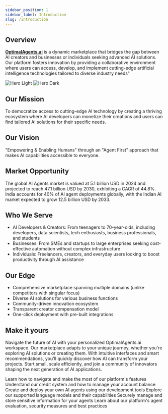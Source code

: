 ```yaml
---
sidebar_position: 1
sidebar_label: Introduction
slug: /introduction
---
```


## Overview

**[OptimalAgents.ai](https://optimalagents.ai)** is a dynamic marketplace that bridges the gap between AI creators and businesses or individuals seeking advanced AI solutions. Our platform fosters innovation by providing a collaborative environment where users can access, develop, and implement cutting-edge artificial intelligence technologies tailored to diverse industry needs"

<img
  className="block dark:hidden"
  src="/images/hero_nobg.png"
  alt="Hero Light"
/>
<img
  className="hidden dark:block"
  src="/images/hero_nobg.png"
  alt="Hero Dark"
/>

## Our Mission

To democratize access to cutting-edge AI technology by creating a thriving ecosystem where AI developers can monetize their creations and users can find tailored AI solutions for their specific needs.

## Our Vision

"Empowering & Enabling Humans" through an "Agent First" approach that makes AI capabilities accessible to everyone.

## Market Opportunity

The global AI Agents market is valued at 5.1 billion USD in 2024 and projected to reach 47.1 billion USD by 2030, exhibiting a CAGR of 44.8%.
India accounts for 40% of AI agent deployments globally, with the Indian AI market expected to grow 12.5 billion USD by 2033.

## Who We Serve

- AI Developers & Creators: From teenagers to 70-year-olds, including developers, data scientists, tech enthusiasts, business professionals, and students
- Businesses: From SMEs and startups to large enterprises seeking cost-effective automation without complex infrastructure
- Individuals: Freelancers, creators, and everyday users looking to boost productivity through AI assistance

## Our Edge

- Comprehensive marketplace spanning multiple domains (unlike competitors with singular focus)
- Diverse AI solutions for various business functions
- Community-driven innovation ecosystem
- Transparent creator compensation model
- One-click deployment with pre-built integrations

## Make it yours

Navigate the future of AI with your personalized OptimalAgents.ai workspace.
Our marketplace adapts to your unique journey, whether you're exploring AI solutions or creating them.
With intuitive interfaces and smart recommendations, you'll quickly discover how AI can transform your projects.
Start small, scale efficiently, and join a community of innovators shaping the next generation of AI applications.

<CardGroup cols={2}>
  <Card title="User Guide" icon="palette" href="/userguide">
    Learn how to navigate and make the most of our platform's features
  </Card>
  <Card title="Credits" icon="screwdriver-wrench" href="/credits">
    Understand our credit system and how to manage your account balance
  </Card>
  <Card title="Agent Development" icon="code" href="/agent/development">
    Create and deploy your own AI agents using our development tools
  </Card>
  <Card title="LLM Models" icon="coins" href="/agent/LLM">
    Explore our supported language models and their capabilities
  </Card>
  <Card title="Secrets Manager" icon="key" href="/agent/secrets">
    Securely manage and store sensitive information for your agents
  </Card>
  <Card title="Security" icon="shield" href="/agent/evaluation">
    Learn about our platform's agent evaluation, security measures and best
    practices
  </Card>
</CardGroup>
